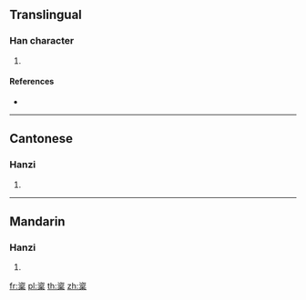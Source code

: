 {{character info/new}}
==Translingual==

===Han character===
{{Han char|rn=75|rad=木|as=09|sn=13|four=37904|canj=IORD|ids=⿱次呆}}

# {{defn|Han|sort=木09}}

====References====
* {{Han ref|kx=0542.030|dkj=15182|dj=0929.090|hdz=21254.170|uh=6976|ud=26998|bh=DDE5|bd=56805}}

----

==Cantonese==

===Hanzi===
{{yue-hanzi|jyut=[[zit3]]|y=jit3}}

# {{defn|lang=yue|sort=木09}}

----

==Mandarin==

===Hanzi===
{{cmn-hanzi|pin=[[jié]] ([[jie2]])|wg=chieh<sup>2</sup>}}

# {{defn|lang=cmn|sort=木09}}

[[fr:楶]]
[[pl:楶]]
[[th:楶]]
[[zh:楶]]